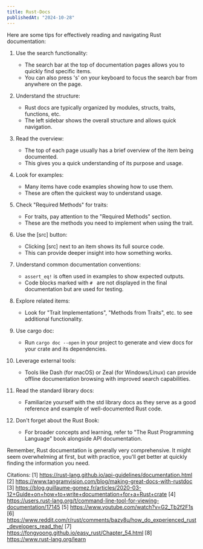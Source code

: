 ```yaml
---
title: Rust-Docs 
publishedAt: "2024-10-28"
---
```


Here are some tips for effectively reading and navigating Rust documentation:

1. Use the search functionality: 
   - The search bar at the top of documentation pages allows you to quickly find specific items.
   - You can also press 's' on your keyboard to focus the search bar from anywhere on the page.

2. Understand the structure:
   - Rust docs are typically organized by modules, structs, traits, functions, etc.
   - The left sidebar shows the overall structure and allows quick navigation.

3. Read the overview:
   - The top of each page usually has a brief overview of the item being documented.
   - This gives you a quick understanding of its purpose and usage.

4. Look for examples:
   - Many items have code examples showing how to use them.
   - These are often the quickest way to understand usage.

5. Check "Required Methods" for traits:
   - For traits, pay attention to the "Required Methods" section.
   - These are the methods you need to implement when using the trait.

6. Use the [src] button:
   - Clicking [src] next to an item shows its full source code.
   - This can provide deeper insight into how something works.

7. Understand common documentation conventions:
   - `assert_eq!` is often used in examples to show expected outputs.
   - Code blocks marked with `# ` are not displayed in the final documentation but are used for testing.

8. Explore related items:
   - Look for "Trait Implementations", "Methods from Traits", etc. to see additional functionality.

9. Use cargo doc:
   - Run `cargo doc --open` in your project to generate and view docs for your crate and its dependencies.

10. Leverage external tools:
    - Tools like Dash (for macOS) or Zeal (for Windows/Linux) can provide offline documentation browsing with improved search capabilities.

11. Read the standard library docs:
    - Familiarize yourself with the std library docs as they serve as a good reference and example of well-documented Rust code.

12. Don't forget about the Rust Book:
    - For broader concepts and learning, refer to "The Rust Programming Language" book alongside API documentation.

Remember, Rust documentation is generally very comprehensive. It might seem overwhelming at first, but with practice, you'll get better at quickly finding the information you need.

Citations:
[1] https://rust-lang.github.io/api-guidelines/documentation.html
[2] https://www.tangramvision.com/blog/making-great-docs-with-rustdoc
[3] https://blog.guillaume-gomez.fr/articles/2020-03-12+Guide+on+how+to+write+documentation+for+a+Rust+crate
[4] https://users.rust-lang.org/t/command-line-tool-for-viewing-documentation/17145
[5] https://www.youtube.com/watch?v=G2_Tb2f2F1s
[6] https://www.reddit.com/r/rust/comments/bazy8u/how_do_experienced_rust_developers_read_the/
[7] https://fongyoong.github.io/easy_rust/Chapter_54.html
[8] https://www.rust-lang.org/learn

